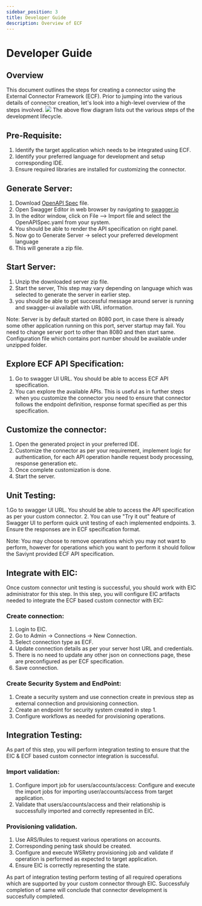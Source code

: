 ```yaml
---
sidebar_position: 3
title: Developer Guide
description: Overview of ECF
---
```

# Developer Guide

## Overview
This document outlines the steps for creating a connector using the External Connector Framework (ECF). Prior to jumping into the various details of connector creation, let's look into a high-level overview of the steps involved.
![](../../../../static/img/DeveloperFlow.PNG)
The above flow diagram lists out the various steps of the development lifecycle.


## Pre-Requisite:

1.	Identify the target application which needs to be integrated using ECF.
2.	Identify your preferred language for development and setup corresponding IDE.
3.	Ensure required libraries are installed for customizing the connector.

## Generate Server:

1.	Download [OpenAPI Spec](https://github.com/saviynt/ExternalConnectorFramework-APISpec/blob/main/spec/OpenAPISpec.yaml) file.
2.	Open Swagger Editor in web browser by navigating to [swagger.io](https://editor.swagger.io/)
3.	In the editor window, click on File --> Import file and select the OpenAPISpec.yaml from your system.
4.	You should be able to render the API specification on right panel.
5.	Now go to Generate Server -> select your preferred development language
6.	This will generate a zip file.

## Start Server:

1.	Unzip the downloaded server zip file.
2.	Start the server, This step may vary depending on language which was selected to generate the server in earlier step. 
3.	you should be able to get successful message around server is running and swagger-ui available with URL information.

Note: Server is by default started on 8080 port, in case there is already some other application running on this port, server startup may fail. You need to change server port to other than 8080 and then start same. Configuration file which contains port number should be available under unzipped folder.

## Explore ECF API Specification:

1.	Go to swagger UI URL. You should be able to access ECF API specification.
2.	You can explore the available APIs. This is useful as in further steps when you customize the connector you need to ensure that connector follows the endpoint definition, response format specified as per this specification.

## Customize the connector:

1. Open the generated project in your preferred IDE.
2. Customize the connector as per your requirement, implement logic for authentication, for each API operation handle request body processing, response generation etc.
3. Once complete customization is done.
4. Start the server.

## Unit Testing:

1.Go to swagger UI URL. You should be able to access the API specification as per your custom connector.
2. You can use "Try it out" feature of Swagger UI to perform quick unit testing of each implemented endpoints. 
3. Ensure the responses are in ECF specification format.

Note: You may choose to remove operations which you may not want to perform, however for operations which you want to perform it should follow the Saviynt provided ECF API specification.

## Integrate with EIC:

Once custom connector unit testing is successful, you should work with EIC administrator for this step. In this step, you will configure EIC artifacts needed to integrate the ECF based custom connector with EIC:

### Create connection:
1. Login to EIC.
2. Go to Admin -> Connections -> New Connection.
3. Select connection type as ECF.
4. Update connection details as per your server host URL and credentials.
5. There is no need to update any other json on connections page, these are preconfigured as per ECF specification.
6. Save connection.

### Create Security System and EndPoint:
1. Create a security system and use connection create in previous step as external connection and provisioning connection.
2. Create an endpoint for security system created in step 1.
3. Configure workflows as needed for provisioning operations.

## Integration Testing:

As part of this step, you will perform integration testing to ensure that the EIC & ECF based custom connector integration is successful.

### Import validation:
1. Configure import job for users/accounts/access: Configure and execute the import jobs for importing user/accounts/access from target application.
2. Validate that users/accounts/access and their relationship is successfully imported and correctly represented in EIC.

### Provisioning validation.
1. Use ARS/Rules to request various operations on accounts. 
2. Corresponding pening task should be created.
3. Configure and execute WSRetry provisioning job and validate if operation is performed as expected to target application.
4. Ensure EIC is correctly representing the state.

As part of integration testing perform testing of all required operations which are supported by your custom connector through EIC. Successfuly completion of same will conclude that connector development is succesfully completed.

